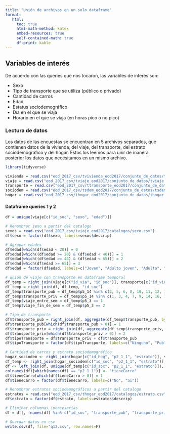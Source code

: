 ```yaml
---
title: "Unión de archivos en un solo dataframe"
format:
   html:
     toc: true
     html-math-method: katex
     embed-resources: true
     self-contained-math: true
     df-print: kable
---
```



## Variables de interés

De acuerdo con las queries que nos tocaron, las variables de interés son:

* Sexo
* Tipo de transporte que se utiliza (público o privado)
* Cantidad de carros
* Edad
* Estatus sociodemográfico
* Día en el que se viaja
* Horario en el que se viaja (en horas pico o no pico)

### Lectura de datos

Los datos de las encuestas se encuentran en 5 archivos separados, que contienen datos de la vivienda, del viaje, del transporte, del estrato sociodemográfico y del hogar. Estos los leemos para unir de manera posterior los datos que necesitamos en un mismo archivo.

```r
library(tidyverse)

vivienda = read.csv("eod_2017_csv/tvivienda_eod2017/conjunto_de_datos/tvivienda.csv")
viaje = read.csv("eod_2017_csv/tviaje_eod2017/conjunto_de_datos/tviaje.csv")
transporte = read.csv("eod_2017_csv/ttransporte_eod2017/conjunto_de_datos/ttransporte.csv")
sociodem = read.csv("eod_2017_csv/tsdem_eod2017/conjunto_de_datos/tsdem.csv")
hogar = read.csv("eod_2017_csv/thogar_eod2017/conjunto_de_datos/thogar.csv")
```

#### Dataframe queries 1 y 2

```r
df = unique(viaje[c("id_soc", "sexo", "edad")])

# Renombrar sexo a partir del catalogo
sexos = read.csv("eod_2017_csv/tviaje_eod2017/catalogos/sexo.csv")
df$sexo = factor(df$sexo, labels=sexos$descrip)

# Agrupar edades
df$edad[which(df$edad < 20)] = 0
df$edad[which((df$edad >= 20) & (df$edad < 46))] = 1
df$edad[which((df$edad >= 46) & (df$edad < 65))] = 2
df$edad[which(df$edad >= 65)] = 3
df$edad = factor(df$edad, labels=c("Joven", "Adulto joven", "Adulto", "Adulto mayor"))

# unión de viaje con transporte en dataframe temporal
df_temp = right_join(viaje[c("id_via", "id_soc")], transporte[c("id_via", "p5_3", "p5_14")], "id_via")
df_temp = right_join(df, df_temp, "id_soc")
df_temp$transporte_pub = df_temp$p5_14 %in% c(2, 5, 6, 8, 10, 11, 12, 13, 15)
df_temp$transporte_priv = df_temp$p5_14 %in% c(1, 3, 4, 7, 9, 14, 16, 17, 18, 19)
df_temp$viaje_entre_sem = df_temp$p5_3 == 1
df_temp$viaje_fin_de_sem = df_temp$p5_3 == 2

# Tipo de transporte
df$transporte_pub = right_join(df, aggregate(df_temp$transporte_pub, by = list(id_soc = df_temp$id_soc), FUN=sum), "id_soc")$x
df$transporte_pub[which(df$transporte_pub > 0)] = 1
df$transporte_priv = right_join(df, aggregate(df_temp$transporte_priv, by = list(id_soc = df_temp$id_soc), FUN=sum), "id_soc")$x
df$transporte_priv[which(df$transporte_priv > 0)] = 2
df$tipoTransporte = df$transporte_priv + df$transporte_pub
df$tipoTransporte = factor(df$tipoTransporte, labels=c("Ninguno", "Publico", "Privado", "Publico y privado"))

# Cantidad de carros y estrato sociodemográfico
hogar_sociodem <- right_join(hogar[c("id_hog", "p2_1_1", "estrato")], sociodem[c("id_soc", "id_hog")], "id_hog")
df_temp <- right_join(hogar_sociodem[c("id_soc", "p2_1_1", "estrato")], viaje["id_soc"], "id_soc")
df <- left_join(df, unique(df_temp[c("id_soc", "p2_1_1", "estrato")]), "id_soc")
colnames(df)[which(names(df) == "p2_1_1")] <- "tieneCarro"
df$tieneCarro[which(df$tieneCarro > 0)] = 1
df$tieneCarro = factor(df$tieneCarro, labels=c("No", "Si"))

# Renombrar estratos sociodemográficos a partir del catalogo
estratos = read.csv("eod_2017_csv/thogar_eod2017/catalogos/estrato.csv")
df$estrato = factor(df$estrato, labels=estratos$descrip)

# Eliminar columnas innecesarias
df = df[, !names(df) %in% c("id_soc", "transporte_pub", "transporte_priv")]

# Guardar datos en csv
write.csv(df, file="q12.csv", row.names=F)
```
